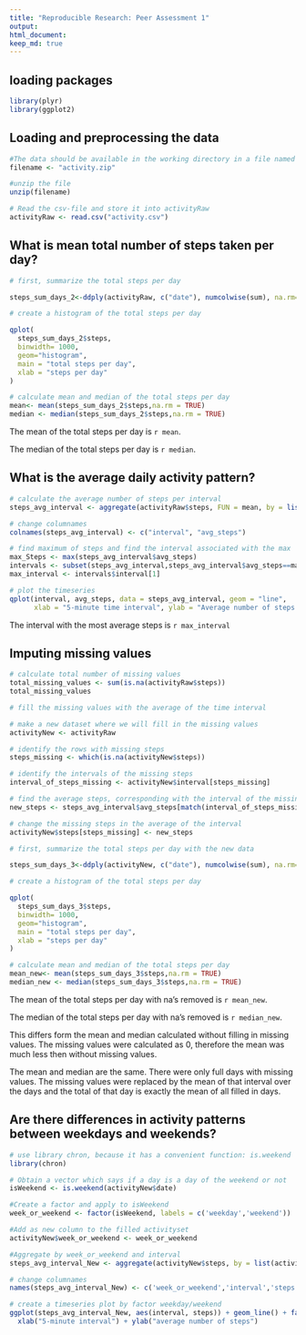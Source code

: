 ```yaml
---
title: "Reproducible Research: Peer Assessment 1"
output: 
html_document:
keep_md: true
---
```


## loading packages

```r
library(plyr)
library(ggplot2)
```

## Loading and preprocessing the data

```r
#The data should be available in the working directory in a file named "activity.zip"
filename <- "activity.zip"

#unzip the file
unzip(filename)

# Read the csv-file and store it into activityRaw
activityRaw <- read.csv("activity.csv")
```



## What is mean total number of steps taken per day?

```r
# first, summarize the total steps per day

steps_sum_days_2<-ddply(activityRaw, c("date"), numcolwise(sum), na.rm=TRUE)

# create a histogram of the total steps per day

qplot(
  steps_sum_days_2$steps, 
  binwidth= 1000, 
  geom="histogram",
  main = "total steps per day",
  xlab = "steps per day"
)

# calculate mean and median of the total steps per day
mean<- mean(steps_sum_days_2$steps,na.rm = TRUE)
median <- median(steps_sum_days_2$steps,na.rm = TRUE)

```

The mean of the total steps per day is `r mean`.

The median of the total steps per day is `r median`.


## What is the average daily activity pattern?

```r
# calculate the average number of steps per interval
steps_avg_interval <- aggregate(activityRaw$steps, FUN = mean, by = list(activityRaw$interval), na.rm = TRUE)

# change columnames
colnames(steps_avg_interval) <- c("interval", "avg_steps")

# find maximum of steps and find the interval associated with the max
max_Steps <- max(steps_avg_interval$avg_steps)
intervals <- subset(steps_avg_interval,steps_avg_interval$avg_steps==max_Steps)
max_interval <- intervals$interval[1]

# plot the timeseries
qplot(interval, avg_steps, data = steps_avg_interval, geom = "line", 
      xlab = "5-minute time interval", ylab = "Average number of steps taken")

```

The interval with the most average steps is `r max_interval`

## Imputing missing values
```r

# calculate total number of missing values
total_missing_values <- sum(is.na(activityRaw$steps))
total_missing_values

# fill the missing values with the average of the time interval

# make a new dataset where we will fill in the missing values
activityNew <- activityRaw

# identify the rows with missing steps
steps_missing <- which(is.na(activityNew$steps)) 

# identify the intervals of the missing steps
interval_of_steps_missing <- activityNew$interval[steps_missing] 

# find the average steps, corresponding with the interval of the missing steps
new_steps <- steps_avg_interval$avg_steps[match(interval_of_steps_missing, steps_avg_interval$interval)]

# change the missing steps in the average of the interval
activityNew$steps[steps_missing] <- new_steps 

# first, summarize the total steps per day with the new data

steps_sum_days_3<-ddply(activityNew, c("date"), numcolwise(sum), na.rm=TRUE)

# create a histogram of the total steps per day

qplot(
  steps_sum_days_3$steps, 
  binwidth= 1000, 
  geom="histogram",
  main = "total steps per day",
  xlab = "steps per day"
)

# calculate mean and median of the total steps per day
mean_new<- mean(steps_sum_days_3$steps,na.rm = TRUE)
median_new <- median(steps_sum_days_3$steps,na.rm = TRUE)

```

The mean of the total steps per day with na's removed is `r mean_new`.

The median of the total steps per day with na's removed is `r median_new`.

This differs form the mean and median calculated without filling in missing values. The missing values were calculated as 0, therefore the mean was much less then without missing values.

The mean and median are the same. There were only full days with missing values. The missing values were replaced by the mean of that interval over the days and the total of that day is exactly the mean of all filled in days.

## Are there differences in activity patterns between weekdays and weekends?

```r

# use library chron, because it has a convenient function: is.weekend
library(chron)

# Obtain a vector which says if a day is a day of the weekend or not
isWeekend <- is.weekend(activityNew$date)

#Create a factor and apply to isWeekend
week_or_weekend <- factor(isWeekend, labels = c('weekday','weekend'))

#Add as new column to the filled activityset
activityNew$week_or_weekend <- week_or_weekend

#Aggregate by week_or_weekend and interval
steps_avg_interval_New <- aggregate(activityNew$steps, by = list(activityNew$week_or_weekend,activityNew$interval), FUN = mean)

# change columnames
names(steps_avg_interval_New) <- c('week_or_weekend','interval','steps')

# create a timeseries plot by factor weekday/weekend
ggplot(steps_avg_interval_New, aes(interval, steps)) + geom_line() + facet_grid(week_or_weekend ~ .) + 
  xlab("5-minute interval") + ylab("average number of steps")

```